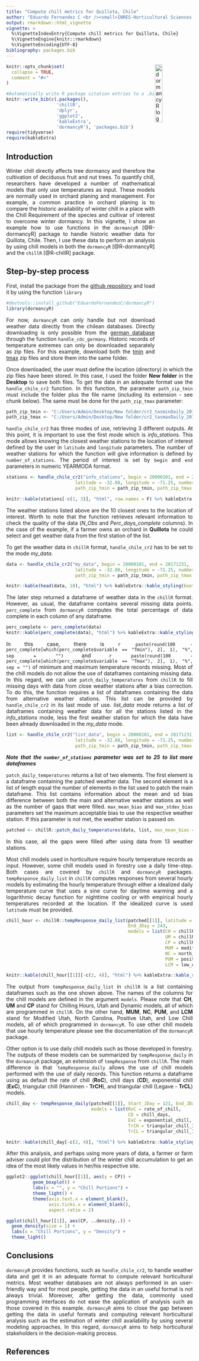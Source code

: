 ```yaml
---
title: "Compute chill metrics for Quillota, Chile"
author: "Eduardo Fernandez C <br /><small>INRES-Horticultural Sciences, University of Bonn, Auf dem Huegel 6, 53121 Bonn, Germany<small/>"
output: rmarkdown::html_vignette
vignette: >
  %\VignetteIndexEntry{Compute chill metrics for Quillota, Chile}
  %\VignetteEngine{knitr::rmarkdown}
  %\VignetteEncoding{UTF-8}
bibliography: packages.bib
---
```

<style>
img {
display: block;
margin: 1!important;
padding: 0!important;
border: 0!important}
</style>

<img src = "dormancyR.png" alt = "dormancyR logo" align = "right" width = "20%" height = "20%"/>


<style>
body {
text-align: justify}
</style>

```r
knitr::opts_chunk$set(
  collapse = TRUE,
  comment = "#>"
)
```

```r
#Automatically write R package citation entries to a .bib file
knitr::write_bib(c(.packages(), 
                   'chillR',
                   'dplyr',
                   'ggplot2', 
                   'kableExtra',
                   'dormancyR'), 'packages.bib')
require(tidyverse)
require(kableExtra)
```

## Introduction

Winter chill directly affects tree dormancy and therefore the cultivation of deciduous fruit and nut trees. To quantify chill, researchers have developed a number of mathematical models that only use temperatures as input. These models are normally used in orchard planing and management. For example, a common practice in orchard planing is to compare the historic availability of winter chill in a place with the Chill Requirement of the species and cultivar of interest to overcome winter dormancy. In this vignette, I show an example how to use functions in the `dormancyR` [@R-dormancyR] package to handle historic weather data for Quillota, Chile. Then, I use these data to perform an analysis by using chill models in both the `dormancyR` [@R-dormancyR] and the `chillR` [@R-chillR] package.

## Step-by-step process

First, install the package from the [github repository](<https://github.com/EduardoFernandezC/dormancyR>) and load it by using the function `library`

```r
#devtools::install_github("EduardoFernandezC/dormancyR")
library(dormancyR)
```

For now, `dormancyR` can only handle but not download weather data directly from the chilean databases. Directly downloading is only possible from the [german database](<https://cdc.dwd.de/portal/>) through the function `handle_cdc_germany`. Historic records of temperature extremes can only be downloaded separately as zip files. For this example, download both the [tmin](http://www.cr2.cl/download/cr2_tasmindaily_2018_ghcn-zip/?wpdmdl=15125) and [tmax](http://www.cr2.cl/download/cr2_tasmaxdaily_2018_ghcn-zip/?wpdmdl=15126) zip files and store them into the same folder.

Once downloaded, the user must define the location (directory) in which the zip files have been stored. In this case, I used the folder **New folder** in the **Desktop** to save both files. To get the data in an adequate format use the `handle_chile_cr2` function. In this function, the parameter `path_zip_tmin` must include the folder plus the file name (including its extension - see chunk below). The same must be done for the `path_zip_tmax` parameter: 

```r
path_zip_tmin <- "C:/Users/Admin/Desktop/New folder/cr2_tasminDaily_2018_ghcn.zip"
path_zip_tmax <- "C:/Users/Admin/Desktop/New folder/cr2_tasmaxDaily_2018_ghcn.zip"
```

`handle_chile_cr2` has three modes of use, retrieving 3 different outputs. At this point, it is important to use the first mode which is *info_stations*. This mode allows knowing the closest weather stations to the location of interest defined by the user in `latitude` and `longitude` parameters. The number of weather stations for which the function will give information is defined by `number_of_stations`. The period of interest is set by `begin` and `end` parameters in numeric YEARMODA format.

```r
stations <- handle_chile_cr2("info_stations", begin = 20000101, end = 20171231,
                          latitude = -32.88, longitude = -71.25, number_of_stations = 10,
                          path_zip_tmin = path_zip_tmin, path_zip_tmax = path_zip_tmax)
```
```r
knitr::kable(stations[-c(1, 3)], "html", row.names = F) %>% kableExtra::kable_styling(bootstrap_options = "condensed")
```

The weather stations listed above are the 10 closest ones to the location of interest. Worth to note that the function retrieves relevant information to check the quality of the data (*N_Obs* and *Perc_days_complete* columns). In the case of the example, if a farmer owns an orchard in **Quillota** he could select and get weather data from the first station of the list.

To get the weather data in `chillR` format, `handle_chile_cr2` has to be set to the mode *my_data*.

```r
data <- handle_chile_cr2("my_data", begin = 20000101, end = 20171231,
                          latitude = -32.88, longitude = -71.25, number_of_stations = 10,
                          path_zip_tmin = path_zip_tmin, path_zip_tmax = path_zip_tmax)
```
```r
knitr::kable(head(data, 10), "html") %>% kableExtra::kable_styling(bootstrap_options = "condensed")
```

The later step returned a dataframe of weather data in the `chillR` format. However, as usual, the dataframe contains several missing data points. `perc_complete` from `dormancyR` computes the total percentage of data complete in each column of any dataframe.

```r
perc_complete <- perc_complete(data)
knitr::kable(perc_complete(data), "html") %>% kableExtra::kable_styling(bootstrap_options = "condensed")
```

In this case, there is `r paste(round(100 - perc_complete[which(perc_complete$variable == "Tmin"), 2], 1), "%", sep = "")` and `r paste(round(100 - perc_complete[which(perc_complete$variable == "Tmax"), 2], 1), "%", sep = "")` of minimum and maximum temperature records missing. Most of the chill models do not allow the use of dataframes containing missing data. In this regard, we can use `patch_daily_temperatures` from `chillR` to fill missing days with data from close weather stations after a bias correction. To do this, the function requires a list of dataframes containing the data from alternative weather stations. This list can be provided by `handle_chile_cr2` in its last mode of use. *list_data* mode returns a list of dataframes containing weather data for all the stations listed in the *info_stations* mode, less the first weather station for which the data have been already downloaded in the *my_data* mode.

```r
list <- handle_chile_cr2("list_data", begin = 20000101, end = 20171231,
                          latitude = -32.88, longitude = -71.25, number_of_stations = 25,
                          path_zip_tmin = path_zip_tmin, path_zip_tmax = path_zip_tmax)
```

***Note that the `number_of_stations` parameter was set to 25 to list more dataframes***

`patch_daily_temperatures` returns a list of two elements. The first element is a dataframe containing the patched weather data. The second element is a list of length equal the number of elements in the list used to patch the main dataframe. This list contains information about the mean and sd bias difference between both the main and alternative weather stations as well as the number of gaps that were filled. `max_mean_bias` and `max_stdev_bias` parameters set the maximum acceptable bias to use the respective weather station. If this parameter is not met, the weather station is passed on.

```r
patched <- chillR::patch_daily_temperatures(data, list, max_mean_bias = 5, max_stdev_bias = 5)
```

In this case, all the gaps were filled after using data from 13 weather stations.

Most chill models used in horticulture require hourly temperature records as input. However, some chill models used in forestry use a daily time-step. Both cases are covered by `chillR` and `dormancyR` packages. `tempResponse_daily_list` in `chillR` computes responses from several hourly models by estimating the hourly temperature through either a idealized daily temperature curve that uses a sine curve for daytime warming and a logarithmic decay function for nighttime cooling or with empirical hourly temperatures recorded at the location. If the idealized curve is used `latitude` must be provided.

```r
chill_hour <- chillR::tempResponse_daily_list(patched[[1]], latitude = -32.88, Start_JDay = 121,
                                              End_JDay = 243,
                                              models = list(CH = chillR::Chilling_Hours,
                                                            UM = chillR::Utah_Model,
                                                            CP = chillR::Dynamic_Model,
                                                            MUM = modified_utah_model,
                                                            NC = north_carolina_model,
                                                            PUM = positive_utah_model,
                                                            LCM = low_chill_model), misstolerance = 5)
```
```r
knitr::kable(chill_hour[[1]][-c(2, 4)], "html") %>% kableExtra::kable_styling(bootstrap_options = "condensed")
```

The output from `tempResponse_daily_list` in `chillR` is a list containing dataframes such as the one shown above. The names of the columns for the chill models are defined in the argument `models`. Please note that **CH**, **UM** and **CP** stand for Chilling Hours, Utah and Dynamic models, all of which are programmed in `chillR`. On the other hand, **MUM**, **NC**, **PUM**, and **LCM** stand for Modified Utah, North Carolina, Positive Utah, and Low Chill models, all of which programmed in `dormancyR`. To use other chill models that use hourly temperature please see the documentation of the `dormancyR` package.

Other option is to use daily chill models such as those developed in forestry. The outputs of these models can be summarized by `tempResponse_daily` in the `dormancyR` package, an extension of `tempResponse` from `chillR`. The main difference is that ``tempResponse_daily` allows the use of chill models performed with the use of daily records. This function returns a dataframe using as default the rate of chill (**RoC**), chill days (**CD**), exponential chill (**ExC**), triangular chill (Hanninen - **TrCH**), and triangular chill (Legave - **TrCL**) models.

```r
chill_day <- tempResponse_daily(patched[[1]], Start_JDay = 121, End_JDay = 243,
                                models = list(RoC = rate_of_chill,
                                              CD = chill_days,
                                              ExC = exponential_chill,
                                              TrCH = triangular_chill_1,
                                              TrCL = triangular_chill_1))
```
```r
knitr::kable(chill_day[-c(2, 4)], "html") %>% kableExtra::kable_styling(bootstrap_options = "condensed")
```

After this analysis, and perhaps using more years of data, a farmer or farm adviser could plot the distribution of the winter chill accumulation to get an idea of the most likely values in her/his respective site.

```r
ggplot2::ggplot(chill_hour[[1]], aes(y = CP)) +
          geom_boxplot() +
          labs(x = "", y = "Chill Portions") +
          theme_light() +
          theme(axis.text.x = element_blank(),
                axis.ticks.x = element_blank(),
                aspect.ratio = 2)

ggplot(chill_hour[[1]], aes(CP, ..density..)) +
  geom_density(size = 1) +
  labs(x = "Chill Portions", y = "Density") +
  theme_light()
```

## Conclusions

`dormancyR` provides functions, such as `handle_chile_cr2`, to handle weather data and get it in an adequate format to compute relevant horticultural metrics. Most weather databases are not always performed in an user-friendly way and for most people, getting the data in an useful format is not always trivial. Moreover, after getting the data, commonly used programming interfaces do not ease the application of analysis such as those covered in this example. `dormancyR` aims to close the gap between getting the data in useful formats and computing relevant horticultural analysis such as the estimation of winter chill availability by using several modeling approaches. In this regard, `dormancyR` aims to help horticultural stakeholders in the decision-making process.

## References